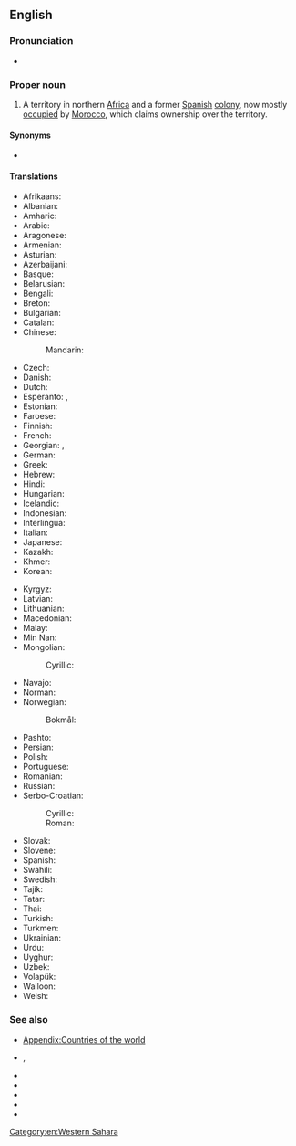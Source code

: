 ==English==
{{wikipedia}}
{{commons cat}}
{{wikivoyage}}
{{Wikinews|Portal:Western Sahara}}

===Pronunciation===
* {{audio|en|En-us-Western Sahara.ogg|Audio (US)}}

===Proper noun===
{{en-proper noun|head=[[western|Western]] [[Sahara]]}}

# A territory in northern [[Africa]] and a former [[Spain|Spanish]] [[colony]], now mostly [[occupation|occupied]] by [[Morocco]], which claims ownership over the territory.

====Synonyms====
* {{sense|territory}} {{l|en|Spanish Sahara}}

====Translations====
{{trans-top|a territory in northern Africa}}
* Afrikaans: {{t|af|Wes-Sahara}}
* Albanian: {{t|sq|Sahara Perëndimore|f}}
* Amharic: {{t|am|ምዕራባዊ ሣህራ}}
* Arabic: {{t|ar|الصَّحْرَاء الْغَرْبِيَّة|f}}
* Aragonese: {{t|an|Sajara Ozidental|m}}
* Armenian: {{t+|hy|Արևմտյան Սահարա}}
* Asturian: {{t+|ast|Sahara Occidental|m}}
* Azerbaijani: {{t+|az|Qərbi Səhra}}
* Basque: {{t|eu|Mendebaldeko Sahara}}
* Belarusian: {{t|be|Захо́дняя Саха́ра|f}}
* Bengali: {{t|bn|পশ্চিম সাহারা}}
* Breton: {{t|br|Sahara ar C'hornaoueg}}
* Bulgarian: {{t|bg|За́падна Саха́ра|f}}
* Catalan: {{t+|ca|Sàhara Occidental|m}}
* Chinese:
*: Mandarin: {{t+|cmn|西撒哈拉|tr=Xī Sāhālā}}
* Czech: {{t|cs|Západní Sahara|f}}
* Danish: {{t+|da|Vestsahara}}
* Dutch: {{t+|nl|Westelijke Sahara|f}}
* Esperanto: {{t|eo|Okcidenta Saharo}}, {{t|eo|Saharo Okcidenta}}
* Estonian: {{t|et|Lääne-Sahara}}
* Faroese: {{t|fo|Vestursahara|f|n}}
* Finnish: {{t+|fi|Länsi-Sahara}}
* French: {{t+|fr|Sahara occidental|m}}
* Georgian: {{t|ka|დასავლეთი საჰარა}}, {{t|ka|დასავლეთ საჰარა}}
* German: {{t+|de|Westsahara|f}}
* Greek: {{t+|el|Δυτική Σαχάρα|f}}
* Hebrew: {{t|he|סהרה המערבית|f|tr=sahara ha-ma'aravit}}
* Hindi: {{t+|hi|पश्चिमी सहारा}}
* Hungarian: {{t+|hu|Nyugat-Szahara}}
* Icelandic: {{t|is|Vestur-Sahara}}
* Indonesian: {{t|id|Sahara Barat}}
* Interlingua: {{t|ia|Sahara Occidental}}
* Italian: {{t|it|Sahara Occidentale|m}}
* Japanese: {{t|ja|西サハラ|tr=にしサハラ, Nishi Sahara}}
* Kazakh: {{t|kk|Батыс Сахара}}
* Khmer: {{t|km|សាហារ៉ាខាងលិច}}
* Korean: {{t+|ko|^서사하라}}
{{trans-mid}}
* Kyrgyz: {{t|ky|Батыш Сахара}}
* Latvian: {{t|lv|Rietumsahāra|f}}
* Lithuanian: {{t+|lt|Vakarų Sachara|f}}
* Macedonian: {{t|mk|За́падна Саха́ра|f}}
* Malay: {{t|ms|Sahara Barat}}
* Min Nan: {{t|nan|Sai Sahara}}
* Mongolian:
*: Cyrillic: {{t|mn|Баруун Сахар}}
* Navajo: {{t|nv|Kéyah Sahééwa Eʼeʼaahjí Siʼánígíí}}
* Norman: {{t|nrf|Sahara du Vouêt|m}}
* Norwegian:
*: Bokmål: {{t|nb|Vest-Sahara}}
* Pashto: {{t|ps|لوېديځه صحارا}}
* Persian: {{t|fa|صحرای غربی|tr=sahrâ-ye ğarbi}}
* Polish: {{t+|pl|Sahara Zachodnia|f}}
* Portuguese: {{t+|pt|Saara Ocidental|m}}
* Romanian: {{t|ro|Sahara Occidentală|f}}
* Russian: {{t|ru|За́падная Саха́ра|f}}
* Serbo-Croatian:
*: Cyrillic: {{t|sh|Западна Сахара|f}}
*: Roman: {{t|sh|Zapadna Sahara|f}}
* Slovak: {{t|sk|Západná Sahara|f}}
* Slovene: {{t+|sl|Zahódna Sahára|f}}
* Spanish: {{t+|es|Sahara Occidental|m}}
* Swahili: {{t+|sw|Sahara Magharibi}}
* Swedish: {{t+|sv|Västsahara}}
* Tajik: {{t|tg|Саҳрои Ғарбӣ}}
* Tatar: {{t|tt|Көнбатыш Сахра}}
* Thai: {{t|th|ซาฮาราตะวันตก}}
* Turkish: {{t+|tr|Batı Sahra}}
* Turkmen: {{t|tk|Günbatar Sahara}}
* Ukrainian: {{t|uk|За́хідна Саха́ра|f}}
* Urdu: {{t|ur|مغربی صحارا|tr=maġribī sahārā}}
* Uyghur: {{t|ug|غەربىي سەھرا}}
* Uzbek: {{t|uz|Gʻarbiy Sahro}}
* Volapük: {{t|vo|Sahar Vesüdik}}
* Walloon: {{t|wa|Sara Coûtchantrece}}
* Welsh: {{t|cy|Gorllewin Sahara}}
{{trans-bottom}}

===See also===
* [[Appendix:Countries of the world]]
* {{l|en|Maghreb}}, {{l|en|Maghrib}}
* {{l|en|Morocco}}
* {{l|en|El Aaiún}}
* {{l|en|North Africa}}
* {{l|en|Northwest Africa}}
* {{list:countries of Africa/en}}

[[Category:en:Western Sahara]]